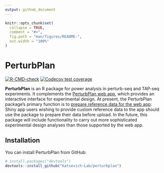 ```yaml
---
output: github_document
---
```


<!-- README.md is generated from README.Rmd. Please edit that file -->

```r
knitr::opts_chunk$set(
  collapse = TRUE,
  comment = "#>",
  fig.path = "man/figures/README-",
  out.width = "100%"
)
```

<!-- <img src="man/figures/logo.png" style="float: right; margin-top: 5px;" width="150" alt=""> -->

# PerturbPlan

<!-- badges: start -->

[![R-CMD-check](https://github.com/Katsevich-Lab/perturbplan/actions/workflows/R-CMD-check.yaml/badge.svg)](https://github.com/Katsevich-Lab/perturbplan/actions/workflows/R-CMD-check.yaml)
[![Codecov test coverage](https://codecov.io/gh/Katsevich-Lab/perturbplan/branch/main/graph/badge.svg)](https://app.codecov.io/gh/Katsevich-Lab/perturbplan?branch=main)

<!-- badges: end -->

**PerturbPlan** is an R package for power analysis in perturb-seq and TAP-seq experiments. It complements the [PerturbPlan web app](https://katsevich-lab-perturbplan.share.connect.posit.cloud/), which provides an interactive interface for experimental design. At present, the PerturbPlan package's primary function is to [prepare reference data for the web app](articles/preprocess-reference.html): Shiny app users wishing to provide custom reference data to the app should use the package to prepare their data before upload. In the future, this package will include functionality to carry out more sophisticated experimental design analyses than those supported by the web app. 

<!-- 2. **[Advanced Prospective Power Analysis](articles/prospective-power.html)** - While the app helps users address 11 of the most commonly encountered experimental design questions, the package supports more sophisticated analyses. -->
<!-- 3. **[Retrospective Power Analysis](articles/posthoc.html)** - In addition to experimental design---based on prospective power analysis---the package also supports retrospective  power analysis. -->

## Installation

You can install PerturbPlan from GitHub:

```r
# install.packages("devtools")
devtools::install_github("Katsevich-Lab/perturbplan")
```

